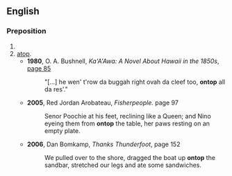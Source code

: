 ==English==

===Preposition===
{{en-prep}}

# {{misspelling of|on top|lang=en}}
# [[atop]].
#* '''1980''', O. A. Bushnell, ''Ka'A'Awa: A Novel About Hawaii in the 1850s'', [http://books.google.com/books?id=7TjJGThGkukC&pg=PA85&dq=ontop+subject:fiction+-ontop-of&lr=lang_en&as_brr=0&ei=sHfVR4ekGJjSigHni5yFBA&sig=W7vuP0CkHkpQ27t9eEVsQrNcivY page 85]
#*: "[...] he wen' t'row da buggah right ovah da cleef too, '''ontop''' all da res'."
#* '''2005''', Red Jordan Arobateau, ''Fisherpeople.'' page 97
#*: Senor Poochie at his feet, reclining like a Queen; and Nino eyeing them from '''ontop''' the table, her paws resting on an empty plate.
#* '''2006''', Dan Bomkamp, ''Thanks Thunderfoot'', page 152
#*: We pulled over to the shore, dragged the boat up '''ontop''' the sandbar, stretched our legs and ate some sandwiches.
